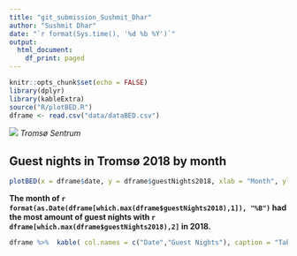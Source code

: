 ```yaml
---
title: "git_submission_Sushmit_Dhar"
author: "Sushmit Dhar"
date: "`r format(Sys.time(), '%d %b %Y')`"
output:
  html_document:
    df_print: paged
---
```


```r
knitr::opts_chunk$set(echo = FALSE)
library(dplyr)
library(kableExtra)
source("R/plotBED.R")
dframe <- read.csv("data/dataBED.csv")
```

![](picture/tromso_by_night.png)
*Tromsø Sentrum*

## **Guest nights in Tromsø 2018 by month**
```r
plotBED(x = dframe$date, y = dframe$guestNights2018, xlab = "Month", ylab = "Number of guest nights")
```

**The month of `r format(as.Date(dframe[which.max(dframe$guestNights2018),1]), "%B")` had the most amount of guest nights with `r dframe[which.max(dframe$guestNights2018),2]` in 2018.**

```r

dframe %>%  kable( col.names = c("Date","Guest Nights"), caption = "Table of Guest nights in Tromsø 2018 by month") %>%  kable_classic( html_font = "Cambria")
```